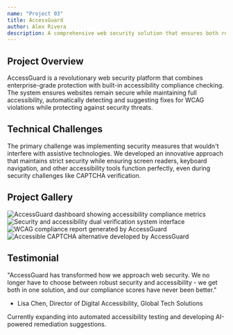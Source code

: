 ```yaml
---
name: "Project 03"
title: AccessGuard
author: Alex Rivera
description: A comprehensive web security solution that ensures both robust protection and WCAG 2.1 Level AAA compliance for enterprise websites
---
```


## Project Overview

AccessGuard is a revolutionary web security platform that combines enterprise-grade protection with built-in accessibility compliance checking. The system ensures websites remain secure while maintaining full accessibility, automatically detecting and suggesting fixes for WCAG violations while protecting against security threats.


<BreakoutImage src="/projects/project-image-4.png" />

## Technical Challenges

The primary challenge was implementing security measures that wouldn't interfere with assistive technologies. We developed an innovative approach that maintains strict security while ensuring screen readers, keyboard navigation, and other accessibility tools function perfectly, even during security challenges like CAPTCHA verification.

## Project Gallery

<div class="grid grid-cols-1 gap-4 md:grid-cols-2">
  <Image
    src="/projects/project-image-3.png"
    alt="AccessGuard dashboard showing accessibility compliance metrics"
    width={1200}
    height={600}
    class="h-[250px] w-full rounded-lg object-cover"
  />
  <Image
    src="/projects/project-image-4.png"
    alt="Security and accessibility dual verification system interface"
    width={1200}
    height={600}
    class="h-[250px] w-full rounded-lg object-cover"
  />
  <Image
    src="/projects/project-image-5.png"
    alt="WCAG compliance report generated by AccessGuard"
    width={1200}
    height={600}
    class="h-[250px] w-full rounded-lg object-cover"
  />
  <Image
    src="/projects/project-image-6.png"
    alt="Accessible CAPTCHA alternative developed by AccessGuard"
    width={1200}
    height={600}
    class="h-[250px] w-full rounded-lg object-cover"
  />
</div>

## Testimonial

"AccessGuard has transformed how we approach web security. We no longer have to choose between robust security and accessibility - we get both in one solution, and our compliance scores have never been better."

- Lisa Chen, Director of Digital Accessibility, Global Tech Solutions

<BreakoutImage src="/projects/project-image-5.png" />

Currently expanding into automated accessibility testing and developing AI-powered remediation suggestions.
